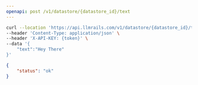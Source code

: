 ```yaml
---
openapi: post /v1/datastore/{datastore_id}/text
---
```



<RequestExample>

```bash Example Request
curl --location 'https://api.llmrails.com/v1/datastore/{datastore_id}/text' \
--header 'Content-Type: application/json' \
--header 'X-API-KEY: {token}' \
--data '{
    "text":"Hey There"
}'
```

</RequestExample>


<ResponseExample>

```json Response
{
    "status": "ok"
}
```

</ResponseExample>